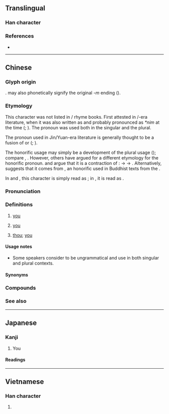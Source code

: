 {{character info/new}}
==Translingual==
{{stroke order|stroke=11}}

===Han character===
{{Han char|rn=61|rad=心|as=07|sn=11|four=27339|canj=OFP|ids=⿱你心}}

===References===
* {{Han ref|kx=0388.341|dkj=10712|dj=0721.230|hdz=42301.020|uh=60A8}}

----

==Chinese==
{{zh-forms|alt=恁,儜-honorific}}<!-- 𠑓? -->

===Glyph origin===
{{Han etym}}
{{Han compound|你|t1=you|心|t2=heart|ls=ic}}. {{ltc-l|心}} may also phonetically signify the original ''-m'' ending ({{zh-ref|Yuan et al., 1996}}).

===Etymology===
This character was not listed in {{w|Sui dynasty|Sui}}/{{w|Tang dynasty|Tang}} rhyme books. First attested in {{w|Jin dynasty|Jin}}/{{w|Yuan dynasty|Yuan}}-era literature, when it was also written as {{zh-l|*恁}} and probably pronounced as ''*nim'' at the time ({{zh-ref|Lü, 1940}}; {{zh-ref|Norman, 1988}}). The pronoun was used both in the singular and the plural.

The pronoun used in Jin/Yuan-era literature is generally thought to be a fusion of {{zh-l|你們|you (plural)}} or {{zh-l|你每|you (plural)}} ({{zh-ref|Lü, 1940}}; {{zh-ref|Norman, 1988}}).

The honorific usage may simply be a development of the plural usage ({{zh-ref|Norman, 1988}}); compare {{noncog|en|you}}, {{noncog|fr|vous}}. However, others have argued for a different etymology for the honorific pronoun. {{zh-ref|Wang (1984)}} and {{zh-ref|Lü (1985)}} argue that it is a contraction of {{zh-l|*你老|you (honorific for seniors)}}: {{IPAchar|/ni lau/}} → {{IPAchar|/nil/}} → {{IPAchar|/nin/}}. Alternatively, {{zh-ref|Zhang (2001)}} suggests that it comes from {{ltc-l|仁}}, an honorific used in Buddhist texts from the {{w|Han dynasty}}.

In {{cog|yue|-}} and {{cog|hak|-}}, this character is simply read as {{zh-l|*你}}; in {{cog|zhx-teo|-}}, it is read as {{zh-l|*汝}}.

===Pronunciation===
{{zh-pron
|m=nín
|c=nei5
|h=gd=ni1
|mn=xm:lín
|mn-t=le2
|w=3nyin
|ma=y
|cat=pron
}}

===Definitions===
{{zh-hanzi}}

# {{lb|zh|polite|honorific}} [[you]] {{q|usually singular, may be plural}}
# {{lb|zh|archaic|or|dialectal}} [[you]] {{q|plural}}
# {{lb|zh|archaic}} [[thou]]; [[you]] {{q|singular}}

====Usage notes====
* {{sense|honorific you}} Some speakers consider {{zh-l|您們}} to be ungrammatical and use {{zh-l|您}} in both singular and plural contexts.

====Synonyms====
{{zh-dial|你}}
{{zh-dial|你們}}

===Compounds===
{{zh-der|您哪|您老|您納}}

===See also===
{{cmn-personal pronouns}}

{{zh-cat|Beginning}}

----

==Japanese==

===Kanji===
{{ja-kanji|grade=|rs=心07}}

# You

====Readings====
{{ja-readings
|goon=に
|kanon=じ<ぢ
|kun=なんじ-<なんぢ-, しか-り, そ-の, のみ-
}}

----

==Vietnamese==

===Han character===
{{vi-hantu|[[nâm]]|rs=心07}}

# {{rfdef|vi|sort=心07}}